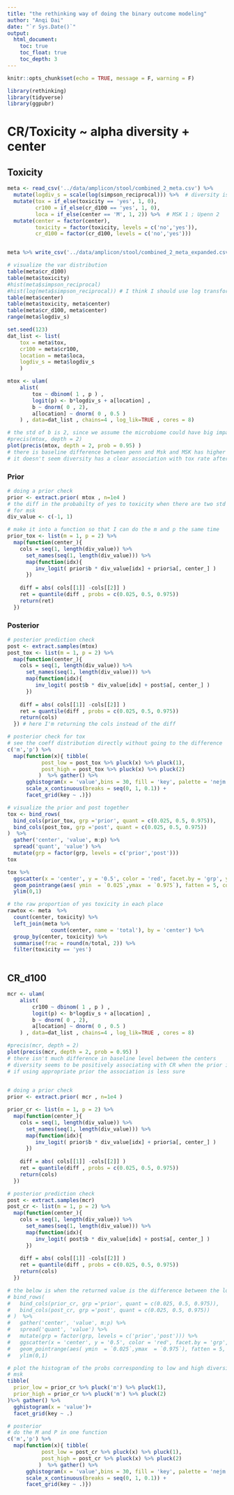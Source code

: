 ```yaml
---
title: "the rethinking way of doing the binary outcome modeling"
author: "Anqi Dai"
date: "`r Sys.Date()`"
output:
  html_document:
    toc: true
    toc_float: true
    toc_depth: 3
---
```


```r
knitr::opts_chunk$set(echo = TRUE, message = F, warning = F)
```

```r
library(rethinking)
library(tidyverse) 
library(ggpubr)
```

# CR/Toxicity ~ alpha diversity + center

## Toxicity 

```r
meta <- read_csv('../data/amplicon/stool/combined_2_meta.csv') %>% 
  mutate(logdiv_s = scale(log(simpson_reciprocal))) %>%  # diversity is scaled 
  mutate(tox = if_else(toxicity == 'yes', 1, 0),
         cr100 = if_else(cr_d100 == 'yes', 1, 0),
         loca = if_else(center == 'M', 1, 2)) %>%  # MSK 1 ; Upenn 2
  mutate(center = factor(center),
         toxicity = factor(toxicity, levels = c('no','yes')),
         cr_d100 = factor(cr_d100, levels = c('no','yes')))


meta %>% write_csv('../data/amplicon/stool/combined_2_meta_expanded.csv')
```

```r
# visualize the var distribution 
table(meta$cr_d100)  
table(meta$toxicity)
#hist(meta$simpson_reciprocal)
#hist(log(meta$simpson_reciprocal)) # I think I should use log transformed
table(meta$center)
table(meta$toxicity, meta$center)
table(meta$cr_d100, meta$center)   
range(meta$logdiv_s)
```

```r
set.seed(123)
dat_list <- list(
    tox = meta$tox,
    cr100 = meta$cr100,
    location = meta$loca,
    logdiv_s = meta$logdiv_s
    )

mtox <- ulam(
    alist(
        tox ~ dbinom( 1 , p ) ,
        logit(p) <- b*logdiv_s + a[location] ,
        b ~ dnorm( 0 , 2), 
        a[location] ~ dnorm( 0 , 0.5 )
    ) , data=dat_list , chains=4 , log_lik=TRUE , cores = 8)

# the std of b is 2, since we assume the microbiome could have big impact on immunology (based on our previous understanding and knowledge )
#precis(mtox, depth = 2)
plot(precis(mtox, depth = 2, prob = 0.95) ) 
# there is baseline difference between penn and Msk and MSK has higher tox rage in general.
# it doesn't seem diversity has a clear association with tox rate after correcting for center wise difference
```

### Prior

```r
# doing a prior check
prior <- extract.prior( mtox , n=1e4 ) 
# the diff in the probabilty of yes to toxicity when there are two std diff in diversity in each of the centers 
# for msk  
div_value <- c(-1, 1)

# make it into a function so that I can do the m and p the same time
prior_tox <- list(m = 1, p = 2) %>% 
  map(function(center_){
    cols = seq(1, length(div_value)) %>% 
      set_names(seq(1, length(div_value))) %>% 
      map(function(idx){
         inv_logit( prior$b * div_value[idx] + prior$a[, center_] ) 
      })
    
    diff = abs( cols[[1]] -cols[[2]] )
    ret = quantile(diff , probs = c(0.025, 0.5, 0.975))
    return(ret)
  }) 
```

### Posterior

```r
# posterior prediction check
post <- extract.samples(mtox)
post_tox <- list(m = 1, p = 2) %>% 
  map(function(center_){
    cols = seq(1, length(div_value)) %>% 
      set_names(seq(1, length(div_value))) %>% 
      map(function(idx){
         inv_logit( post$b * div_value[idx] + post$a[, center_] ) 
      })
    
    diff = abs( cols[[1]] -cols[[2]] )
    ret = quantile(diff , probs = c(0.025, 0.5, 0.975))
    return(cols)
  }) # here I'm returning the cols instead of the diff 
```

```r
# posterior check for tox
# see the coeff distribution directly without going to the difference 
c('m','p') %>% 
  map(function(x){ tibble(
           post_low = post_tox %>% pluck(x) %>% pluck(1),
           post_high = post_tox %>% pluck(x) %>% pluck(2)
          )  %>% gather() %>% 
      gghistogram(x = 'value',bins = 30, fill = 'key', palette = 'nejm', color = 'white',title = str_glue('{x}')) +
      scale_x_continuous(breaks = seq(0, 1, 0.1)) +
      facet_grid(key ~ .)})
```


```r
# visualize the prior and post together
tox <- bind_rows(
  bind_cols(prior_tox, grp ='prior', quant = c(0.025, 0.5, 0.975)),
  bind_cols(post_tox, grp ='post', quant = c(0.025, 0.5, 0.975))
)  %>% 
  gather('center', 'value', m:p) %>% 
  spread('quant', 'value') %>% 
  mutate(grp = factor(grp, levels = c('prior','post')))
tox
```
```r
tox %>% 
  ggscatter(x = 'center', y = '0.5', color = 'red', facet.by = 'grp', ylab = '', title = 'Difference in probability of responding yes when the diversity is 2 std apart') +
  geom_pointrange(aes( ymin  = `0.025`,ymax  = `0.975`), fatten = 5, col = 'red') +
  ylim(0,1) 
```


```r
# the raw proportion of yes toxicity in each place
rawtox <- meta  %>% 
  count(center, toxicity) %>% 
  left_join(meta %>% 
              count(center, name = 'total'), by = 'center') %>% 
  group_by(center, toxicity) %>% 
  summarise(frac = round(n/total, 2)) %>% 
  filter(toxicity == 'yes')
  

```


## CR_d100      

```r
mcr <- ulam( 
    alist( 
        cr100 ~ dbinom( 1 , p ) ,
        logit(p) <- b*logdiv_s + a[location] ,
        b ~ dnorm( 0 , 2),  
        a[location] ~ dnorm( 0 , 0.5 )
    ) , data=dat_list , chains=4 , log_lik=TRUE , cores = 8)

#precis(mcr, depth = 2)
plot(precis(mcr, depth = 2, prob = 0.95) ) 
# there isn't much difference in baseline level between the centers
# diversity seems to be positively associating with CR when the prior is too large sd
# if using appropriate prior the association is less sure
 
```

```r
# doing a prior check
prior <- extract.prior( mcr , n=1e4 ) 

prior_cr <- list(m = 1, p = 2) %>% 
  map(function(center_){
    cols = seq(1, length(div_value)) %>% 
      set_names(seq(1, length(div_value))) %>% 
      map(function(idx){
         inv_logit( prior$b * div_value[idx] + prior$a[, center_] ) 
      })
    
    diff = abs( cols[[1]] -cols[[2]] )
    ret = quantile(diff , probs = c(0.025, 0.5, 0.975))
    return(cols)
  })
```


```r
# posterior prediction check
post <- extract.samples(mcr)
post_cr <- list(m = 1, p = 2) %>% 
  map(function(center_){
    cols = seq(1, length(div_value)) %>% 
      set_names(seq(1, length(div_value))) %>% 
      map(function(idx){
         inv_logit( post$b * div_value[idx] + post$a[, center_] ) 
      })
    
    diff = abs( cols[[1]] -cols[[2]] )
    ret = quantile(diff , probs = c(0.025, 0.5, 0.975))
    return(cols)
  }) 
```

```r
# the below is when the returned value is the difference between the low and high
# bind_rows(
#   bind_cols(prior_cr, grp ='prior', quant = c(0.025, 0.5, 0.975)),
#   bind_cols(post_cr, grp ='post', quant = c(0.025, 0.5, 0.975))
# )  %>% 
#   gather('center', 'value', m:p) %>% 
#   spread('quant', 'value') %>% 
#   mutate(grp = factor(grp, levels = c('prior','post'))) %>% 
#   ggscatter(x = 'center', y = '0.5', color = 'red', facet.by = 'grp', ylab = '', title = 'Difference in probability of responding yes when the diversity is 2 std apart') +
#   geom_pointrange(aes( ymin  = `0.025`,ymax  = `0.975`), fatten = 5, col = 'red') +
#   ylim(0,1) 
```
```r
# plot the histogram of the probs corresponding to low and high diversity
# msk
tibble(
  prior_low = prior_cr %>% pluck('m') %>% pluck(1),
  prior_high = prior_cr %>% pluck('m') %>% pluck(2)
)%>% gather() %>% 
  gghistogram(x = 'value')+
  facet_grid(key ~ .)

# posterior 
# do the M and P in one function
c('m','p') %>% 
  map(function(x){ tibble(
           post_low = post_cr %>% pluck(x) %>% pluck(1),
           post_high = post_cr %>% pluck(x) %>% pluck(2)
          )  %>% gather() %>% 
      gghistogram(x = 'value',bins = 30, fill = 'key', palette = 'nejm', color = 'white',title = str_glue('{x}')) +
      scale_x_continuous(breaks = seq(0, 1, 0.1)) +
      facet_grid(key ~ .)})
```

